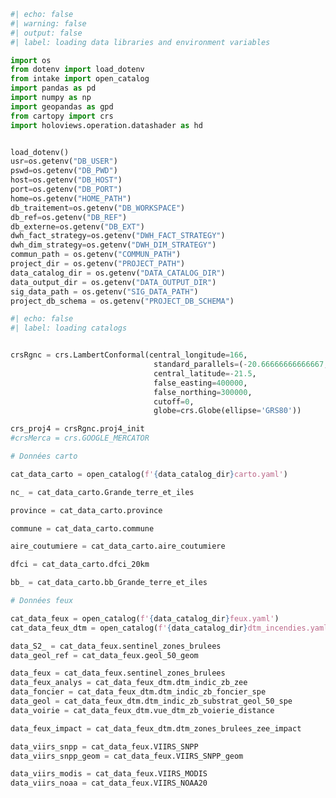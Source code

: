 
```python
#| echo: false
#| warning: false
#| output: false
#| label: loading data libraries and environment variables

import os
from dotenv import load_dotenv
from intake import open_catalog
import pandas as pd
import numpy as np
import geopandas as gpd
from cartopy import crs
import holoviews.operation.datashader as hd


load_dotenv()
usr=os.getenv("DB_USER")
pswd=os.getenv("DB_PWD")
host=os.getenv("DB_HOST")
port=os.getenv("DB_PORT")
home=os.getenv("HOME_PATH")
db_traitement=os.getenv("DB_WORKSPACE")
db_ref=os.getenv("DB_REF")
db_externe=os.getenv("DB_EXT")
dwh_fact_strategy=os.getenv("DWH_FACT_STRATEGY")
dwh_dim_strategy=os.getenv("DWH_DIM_STRATEGY")
commun_path = os.getenv("COMMUN_PATH")
project_dir = os.getenv("PROJECT_PATH")
data_catalog_dir = os.getenv("DATA_CATALOG_DIR")
data_output_dir = os.getenv("DATA_OUTPUT_DIR")
sig_data_path = os.getenv("SIG_DATA_PATH")
project_db_schema = os.getenv("PROJECT_DB_SCHEMA")


```

```python
#| echo: false
#| label: loading catalogs


crsRgnc = crs.LambertConformal(central_longitude=166,
                                standard_parallels=(-20.66666666666667, -22.33333333333333),
                                central_latitude=-21.5,
                                false_easting=400000,
                                false_northing=300000,
                                cutoff=0,
                                globe=crs.Globe(ellipse='GRS80'))

crs_proj4 = crsRgnc.proj4_init
#crsMerca = crs.GOOGLE_MERCATOR

# Données carto

cat_data_carto = open_catalog(f'{data_catalog_dir}carto.yaml')

nc_ = cat_data_carto.Grande_terre_et_iles

province = cat_data_carto.province

commune = cat_data_carto.commune

aire_coutumiere = cat_data_carto.aire_coutumiere

dfci = cat_data_carto.dfci_20km

bb_ = cat_data_carto.bb_Grande_terre_et_iles

# Données feux

cat_data_feux = open_catalog(f'{data_catalog_dir}feux.yaml')
cat_data_feux_dtm = open_catalog(f'{data_catalog_dir}dtm_incendies.yaml')

data_S2_ = cat_data_feux.sentinel_zones_brulees
data_geol_ref = cat_data_feux.geol_50_geom

data_feux = cat_data_feux.sentinel_zones_brulees
data_feux_analys = cat_data_feux_dtm.dtm_indic_zb_zee
data_foncier = cat_data_feux_dtm.dtm_indic_zb_foncier_spe
data_geol = cat_data_feux_dtm.dtm_indic_zb_substrat_geol_50_spe
data_voirie = cat_data_feux_dtm.vue_dtm_zb_voierie_distance

data_feux_impact = cat_data_feux_dtm.dtm_zones_brulees_zee_impact

data_viirs_snpp = cat_data_feux.VIIRS_SNPP
data_viirs_snpp_geom = cat_data_feux.VIIRS_SNPP_geom

data_viirs_modis = cat_data_feux.VIIRS_MODIS
data_viirs_noaa = cat_data_feux.VIIRS_NOAA20

```